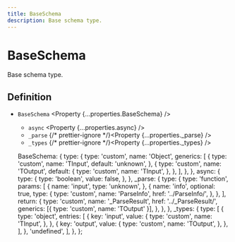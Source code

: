 ```yaml
---
title: BaseSchema
description: Base schema type.
---
```



# BaseSchema

Base schema type.

## Definition

- `BaseSchema` <Property {...properties.BaseSchema} />
  - `async` <Property {...properties.async} />
  - `_parse` {/* prettier-ignore */}<Property {...properties._parse} />
  - `_types` {/* prettier-ignore */}<Property {...properties._types} />

  BaseSchema: {
    type: {
      type: 'custom',
      name: 'Object',
      generics: [
        {
          type: 'custom',
          name: 'TInput',
          default: 'unknown',
        },
        {
          type: 'custom',
          name: 'TOutput',
          default: {
            type: 'custom',
            name: 'TInput',
          },
        },
      ],
    },
  },
  async: {
    type: {
      type: 'boolean',
      value: false,
    },
  },
  _parse: {
    type: {
      type: 'function',
      params: [
        {
          name: 'input',
          type: 'unknown',
        },
        {
          name: 'info',
          optional: true,
          type: {
            type: 'custom',
            name: 'ParseInfo',
            href: '../ParseInfo/',
          },
        },
      ],
      return: {
        type: 'custom',
        name: '_ParseResult',
        href: '../_ParseResult/',
        generics: [{ type: 'custom', name: 'TOutput' }],
      },
    },
  },
  _types: {
    type: [
      {
        type: 'object',
        entries: [
          {
            key: 'input',
            value: {
              type: 'custom',
              name: 'TInput',
            },
          },
          {
            key: 'output',
            value: {
              type: 'custom',
              name: 'TOutput',
            },
          },
        ],
      },
      'undefined',
    ],
  },
};
